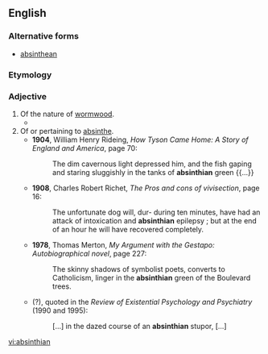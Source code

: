==English==

===Alternative forms===
* [[absinthean]] {{q|rare|especially when meaning 'pertaining to absinthe'}}

===Etymology===
{{suffix|absinth|ian|lang=en}}

===Adjective===
{{en-adj}}

# Of the nature of [[wormwood]].
#* {{quote-book|passage=Tempering '''absinthian''' bitterness with sweets|author=[[w:Thomas Randolph (poet)|Thomas Randolph]]|year=1652|title=Poems}}
# Of or pertaining to [[absinthe]].
#* '''1904''', William Henry Rideing, ''How Tyson Came Home: A Story of England and America'', page 70:
#*: The dim cavernous light depressed him, and the fish gaping and staring sluggishly in the tanks of '''absinthian''' green {{...}}
#* '''1908''', Charles Robert Richet, ''The Pros and cons of vivisection'', page 16:
#*: The unfortunate dog will, dur- during ten minutes, have had an attack of intoxication and '''absinthian''' epilepsy ; but at the end of an hour he will have recovered completely. 
#* '''1978''', Thomas Merton, ''My Argument with the Gestapo: Autobiographical novel'', page 227:
#*: The skinny shadows of symbolist poets, converts to Catholicism, linger in the '''absinthian''' green of the Boulevard trees.
#* (?), quoted in the ''Review of Existential Psychology and Psychiatry'' (1990 and 1995):
#*: [...] in the dazed course of an '''absinthian''' stupor, [...]

[[vi:absinthian]]